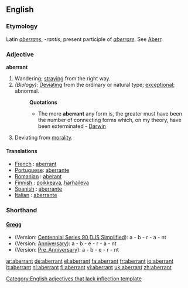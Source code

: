 ==English==

===Etymology===
Latin ''[[aberrans]]'', ''-rantis'', present participle of ''[[aberrare]]''. See [[Aberr]].

===Adjective===
'''aberrant'''
#Wandering; [[straying]] from the right way.
#''(Biology):'' [[Deviating]] from the ordinary or natural type; [[exceptional]]; abnormal.
#:'''Quotations'''
#:*The more '''aberrant''' any form is, the greater must have been the number of connecting forms which, on my theory, have been exterminated - [[Darwin]]
#Deviating from [[morality]].
====Translations====
*[[French]] : [[aberrant]] {{m}}
*[[Portuguese]]: [[aberrante]] {{m}}
*[[Romanian]] : [[aberant]]
*[[Finnish]] : [[poikkeava]], [[harhaileva]]
*[[Spanish]] : [[aberrante]] {{m}}
*[[Italian]] : [[aberrante]] {{m}}

===Shorthand===
====[http://en.wikipedia.org/wiki/Gregg_Shorthand Gregg]====
* (Version: [http://en.wikipedia.org/wiki/Gregg_Shorthand#Centennial_Gregg_Shorthand Centennial],[http://en.wikipedia.org/wiki/Gregg_Shorthand#Series_90_Gregg_Shorthand  Series 90],[http://en.wikipedia.org/wiki/Gregg_Shorthand#Diamond_Jubilee_Gregg_Shorthand  DJS],[http://en.wikipedia.org/wiki/Gregg_Shorthand#Simplified_Gregg_Shorthand Simplified]): a - b - r - a - nt
* (Version: [http://en.wikipedia.org/wiki/Gregg_Shorthand#Anniversary_Gregg_Shorthand Anniversary]): a - b - e - r - a - nt
* (Version: [http://en.wikipedia.org/wiki/Gregg_Shorthand#Pre_Anniversary_Gregg_Shorthand Pre_Anniversary]): a - b - e - r - nt

[[Category:English adjectives that lack inflection template]]

[[ar:aberrant]]
[[de:aberrant]]
[[el:aberrant]]
[[fa:aberrant]]
[[fr:aberrant]]
[[io:aberrant]]
[[it:aberrant]]
[[nl:aberrant]]
[[fi:aberrant]]
[[vi:aberrant]]
[[uk:aberrant]]
[[zh:aberrant]]